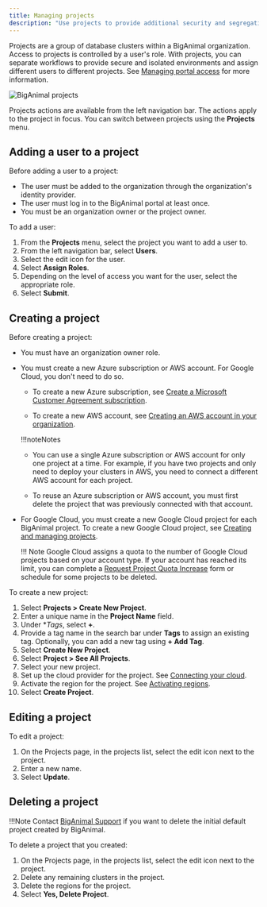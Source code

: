 ```yaml
---
title: Managing projects
description: "Use projects to provide additional security and segregation to workflows within your organization"
---
```


Projects are a group of database clusters within a BigAnimal organization. Access to projects is controlled by a user's role. With projects, you can separate workflows to provide secure and isolated environments and assign different users to different projects. See [Managing portal access](/biganimal/release/administering_cluster/01_portal_access) for more information.

![BigAnimal projects](images/projects.jpg)

Projects actions are available from the left navigation bar. The actions apply to the project in focus. You can switch between projects using the **Projects** menu.

## Adding a user to a project
Before adding a user to a project: 
- The user must be added to the organization through the organization's identity provider.
- The user must log in to the BigAnimal portal at least once.
- You must be an organization owner or the project owner.

To add a user: 
1. From the **Projects** menu, select the project you want to add a user to.
1.  From the left navigation bar, select **Users**.
2.  Select the edit icon for the user.
3.  Select **Assign Roles**.
4.  Depending on the level of access you want for the user, select the appropriate role.
5.  Select **Submit**.


## Creating a project

Before creating a project: 

- You must have an organization owner role.

- You must create a new Azure subscription or AWS account. For Google Cloud, you don't need to do so. 

  - To create a new Azure subscription, see [Create a Microsoft Customer Agreement subscription](https://learn.microsoft.com/en-us/azure/cost-management-billing/manage/create-subscription).

  - To create a new AWS account, see [Creating an AWS account in your organization](https://docs.aws.amazon.com/organizations/latest/userguide/orgs_manage_accounts_create.html).

  !!!noteNotes
     - You can use a single Azure subscription or AWS account for only one project at a time. For example, if you have two projects and only need to deploy your clusters in AWS, you need to connect a different AWS account for each project.

     - To reuse an Azure subscription or AWS account, you must first delete the project that was previously connected with that account.

- For Google Cloud, you must create a new Google Cloud project for each BigAnimal project. To create a new Google Cloud project, see [Creating and managing projects](https://cloud.google.com/resource-manager/docs/creating-managing-projects). 

  !!! Note
      Google Cloud assigns a quota to the number of Google Cloud projects based on your account type. If your account has reached its limit, you can complete a [Request Project Quota Increase](https://support.google.com/code/contact/project_quota_increase) form or schedule for some projects to be deleted.  

To create a new project:

1. Select **Projects > Create New Project**.
1. Enter a unique name in the **Project Name** field.
1. Under **Tags*, select **+**.
1. Provide a tag name in the search bar under **Tags** to assign an existing tag. Optionally, you can add a new tag using **+ Add Tag**.
1. Select **Create New Project**.
1. Select **Project > See All Projects**.
1. Select your new project.
1. Set up the cloud provider for the project. See [Connecting your cloud](/biganimal/latest/getting_started/02_connecting_to_your_cloud/).
1. Activate the region for the project. See [Activating regions](/biganimal/latest/getting_started/activating_regions/).
1. Select **Create Project**.


## Editing a project

To edit a project:
1. On the Projects page, in the projects list, select the edit icon next to the project.
1. Enter a new name.
1. Select **Update**.


## Deleting a project

!!!Note 
   Contact [BigAnimal Support](/biganimal/release/overview/support) if you want to delete the initial default project created by BigAnimal.

To delete a project that you created:

1. On the Projects page, in the projects list, select the edit icon next to the project.
1. Delete any remaining clusters in the project.
1. Delete the regions for the project.
1. Select **Yes, Delete Project**.
